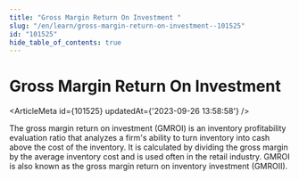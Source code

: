 ```yaml
---
title: "Gross Margin Return On Investment "
slug: "/en/learn/gross-margin-return-on-investment--101525"
id: "101525"
hide_table_of_contents: true
---
```



# Gross Margin Return On Investment 

<ArticleMeta id={101525} updatedAt={'2023-09-26 13:58:58'} />
<div className='border-solid border-b border-t-0 my-4 border-[var(--ifm-color-gray-300)]' />

The gross margin return on investment (GMROI) is an inventory profitability evaluation ratio that analyzes a firm's ability to turn inventory into cash above the cost of the inventory. It is calculated by dividing the gross margin by the average inventory cost and is used often in the retail industry. GMROI is also known as the gross margin return on inventory investment (GMROII).
